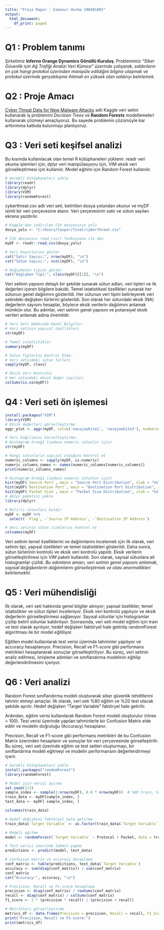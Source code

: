 ---
title: "Proje Rapor : Esmanur Hurma 190401002"
output:
  html_document:
    df_print: paged
---

# Q1 : Problem tanımı

Şirketimiz **Inferno Orange Dynamics Gönüllü Kuruluş**. Problemimiz *"Siber Güvenlik için Ağ Trafiği Analizi Veri Kümesi" üzerinde çalışarak, saldırıların en çok hangi protokol üzerinden manipüle edildiğini bilgine ulaşmak ve protokol üzerinde gerçekleşme ihtimali en yüksek olan saldırıyı belirlemek*.

# Q2 : Proje Amacı

[Cyber Threat Data for New Malware Attacks](https://www.kaggle.com/datasets/zunxhisamniea/cyber-threat-data-for-new-malware-attacks/data) adlı Kaggle veri setini kullanarak iş problemini *Decision Trees* ve **Random Forests** modellemeleri kullanarak çözmeyi amaçlıyoruz. Bu sayede problemin çözümüyle kar arttırımına katkıda bulunmayı planlıyoruz.

# Q3 : Veri seti keşifsel analizi

Bu kısımda kullanılacak olan temel R kütüphaneleri yüklenir. readr veri okuma işlemleri için, dplyr veri manipülasyonu için, VIM eksik veri görselleştirmesi için kullanılır. Model eğitimi için Random Forest kullanılır.

```{r}
# Gerekli kütüphaneleri yükle
library(readr)
library(dplyr)
library(VIM)
library(randomForest)
```

cyberthreat.csv adlı veri seti, belirtilen dosya yolundan okunur ve myDF isimli bir veri çerçevesine atanır. Veri çerçevesinin satır ve sütun sayıları ekrana yazdırılır.

```{r echo=FALSE, message=FALSE, warning=FALSE}
# Kaggle'dan indirilen CSV dosyasının yolu
dosya_yolu <- "C:/Users/Casper/final/cyberthreat.csv"

# CSV dosyasını read_csv() fonksiyonu ile oku
myDF <- readr::read_csv(dosya_yolu)

# Veri boyutlarını göster
cat("Satır Sayısı:", nrow(myDF), "\n")
cat("Sütun Sayısı:", ncol(myDF), "\n")

# Değişkenin tipini göster
cat("Değişken Tipi:", class(myDF)[[1]], "\n")
```

Veri setinin yapısını detaylı bir şekilde sunarak sütun adları, veri tipleri ve ilk değerleri içeren bilgilere bakıldı. Temel istatistiksel özellikleri sunarak her sütunun genel dağılımını gösterildi. Her sütunun veri tipini belirleyerek veri setindeki değişken türlerini gösterildi. Son olarak her sütundaki eksik (NA) değerlerin sayısını hesaplar, böylece eksik verilerin dağılımını anlamak mümkün olur. Bu adımlar, veri setinin genel yapısını ve potansiyel eksik verileri anlamak adına önemlidir.

```{r echo=FALSE, message=FALSE, warning=FALSE}
# Veri Seti Hakkında Genel Bilgiler:
# Veri setinin yapısal özellikleri
str(myDF)

# Temel istatistikler
summary(myDF)

# Sütun Tiplerini Kontrol Etme:
# Veri setindeki sütun türleri
sapply(myDF, class)

# Eksik Veri Kontrolü:
# Her sütundaki eksik değer sayıları
colSums(is.na(myDF))
```

# Q4 : Veri seti ön işlemesi

```{r echo=FALSE, message=FALSE, warning=FALSE}
install.packages("VIM")
library(VIM)
# Eksik değerleri görselleştirme
aggr_plot <- aggr(myDF, col=c('navajowhite1', 'navajowhite3'), numbers=TRUE, sortVars=TRUE, labels=names(myDF), cex.axis=.7, gap=3, ylab=c("Histogram of missing data","Pattern"))

# Veri Dağılımını Görselleştirme:
# Histogram örneği (sadece numeric sütunlar için)
str(myDF)

# Hangi sütunların sayısal olduğunu kontrol et
numeric_columns <- sapply(myDF, is.numeric)
numeric_columns_names <- names(numeric_columns[numeric_columns])
print(numeric_columns_names)

# Histogram örneği (sadece numeric sütunlar için)
hist(myDF$`Source Port`, main = "Source Port Distribution", xlab = "Values", col = "lightblue")
hist(myDF$`Destination Port`, main = "Destination Port Distribution", xlab = "Values", col = "lightblue")
hist(myDF$`Packet Size`, main = "Packet Size Distribution", xlab = "Values", col = "lightblue")
# dplyr paketini yükle
library(dplyr)

# Belirli sütunları kaldır
myDF <- myDF %>%
  select(-`Flag`, -`Source IP Address`, -`Destination IP Address`)

# Veri setinin sütun isimlerini kontrol et
colnames(myDF)
```

Veri setinin temel özelliklerini ve dağılımlarını incelemek için ilk olarak, veri setinin tipi, yapısal özellikleri ve temel istatistikleri gösterildi. Daha sonra, sütun türlerinin kontrolü ve eksik veri kontrolü yapıldı. Eksik verilerin görselleştirilmesi için *VIM* paketi kullanıldı. Son olarak, sayısal sütunlara ait histogramlar çizildi. *Bu adımların amacı, veri setinin genel yapısını anlamak, sayısal değişkenlerin dağılımlarını görselleştirmek ve olası anormallikleri belirlemektir.*

# Q5 : Veri mühendisliği

İlk olarak, veri seti hakkında genel bilgiler alınıyor; yapısal özellikler, temel istatistikler ve sütun tipleri inceleniyor. Eksik veri kontrolü yapılıyor ve eksik değerlerin görselleştirmesi sağlanıyor. Sayısal sütunlar için histogramlar çizilip belirli sütunlar kaldırılıyor. Sonrasında, veri seti model eğitimi için train ve test olarak ayrılıyor, hedef değişken faktöryel hale getirilip randomForest algoritması ile bir model eğitiliyor.

Eğitilen model kullanılarak test verisi üzerinde tahminler yapılıyor ve accuracy hesaplanıyor. Precision, Recall ve F1-score gibi performans metrikleri hesaplanarak sonuçlar görselleştiriliyor. Bu süreç, veri setinin analiz edilmesi, önişleme adımları ve sınıflandırma modelinin eğitilip değerlendirilmesini içeriyor.

# Q6 : Veri analizi

Random Forest sınıflandırma modeli oluşturarak siber güvenlik tehditlerini tahmin etmeyi amaçlar. İlk olarak, veri seti %80 eğitim ve %20 test olacak şekilde ayrılır. Hedef değişken "Target Variable" faktöryel hale getirilir.

Ardından, eğitim verisi kullanılarak Random Forest modeli oluşturulur (ntree = 100). Test verisi üzerinde yapılan tahminlerle bir Confusion Matrix elde edilir ve modelin doğruluğu (Accuracy) hesaplanır.

Precision, Recall ve F1-score gibi performans metrikleri de bu Confusion Matrix üzerinden hesaplanır ve sonuçlar bir veri çerçevesinde görselleştirilir. Bu süreç, veri seti üzerinde eğitim ve test setleri oluşturmayı, bir sınıflandırma modeli eğitmeyi ve modelin performansını değerlendirmeyi içerir.

```{r echo=FALSE, message=FALSE, warning=FALSE}
# Gerekli kütüphaneleri yükle
install.packages("randomForest")
library(randomForest)

# Model için veriyi ayırma
set.seed(123)  
sample_index <- sample(1:nrow(myDF), 0.8 * nrow(myDF))  # %80 train, %20 test
train_data <- myDF[sample_index, ]
test_data <- myDF[-sample_index, ]

colnames(train_data)

# Hedef değişkeni faktöryel hale getirme
train_data$`Target Variable` <- as.factor(train_data$`Target Variable`)

# Modeli eğitme
model <- randomForest(`Target Variable` ~ Protocol + Packet, data = train_data, ntree = 100)

# Test verisi üzerinde tahmin yapma
predictions <- predict(model, test_data)

# Confusion matrix ve accuracy hesaplama
conf_matrix <- table(predictions, test_data$`Target Variable`)
accuracy <- sum(diag(conf_matrix)) / sum(conf_matrix)
conf_matrix
cat("Accuracy:", accuracy, "\n")

# Precision, Recall ve F1-score hesaplama
precision <- diag(conf_matrix) / rowSums(conf_matrix)
recall <- diag(conf_matrix) / colSums(conf_matrix)
f1_score <- 2 * (precision * recall) / (precision + recall)

# Metrikleri görselleştirme
metrics_df <- data.frame(Precision = precision, Recall = recall, F1_Score = f1_score)
print("Precision, Recall ve F1-score:")
print(metrics_df)
```
